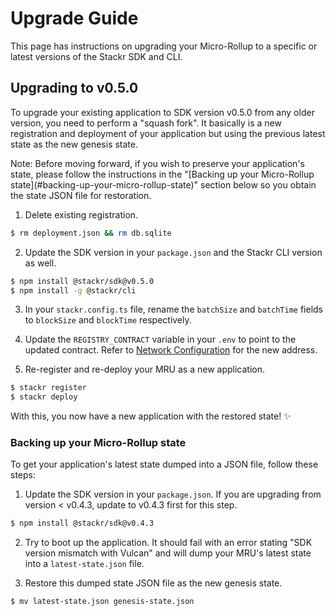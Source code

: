 
# Upgrade Guide

This page has instructions on upgrading your Micro-Rollup to a specific or latest versions of the Stackr SDK and CLI.

## Upgrading to v0.5.0

To upgrade your existing application to SDK version v0.5.0 from any older version, you need to perform a "squash fork". It basically is
a new registration and deployment of your application but using the previous latest state as the new genesis state.

<Callout type="info">
  Note: Before moving forward, if you wish to preserve your application's state,
  please follow the instructions in the "[Backing up your Micro-Rollup
  state](#backing-up-your-micro-rollup-state)" section below so you obtain the
  state JSON file for restoration.
</Callout>

1. Delete existing registration.

```bash
$ rm deployment.json && rm db.sqlite
```

2. Update the SDK version in your `package.json` and the Stackr CLI version as well.

```bash
$ npm install @stackr/sdk@v0.5.0
$ npm install -g @stackr/cli
```

3.  In your `stackr.config.ts` file, rename the `batchSize` and `batchTime` fields to `blockSize` and `blockTime` respectively.

4.  Update the `REGISTRY_CONTRACT` variable in your `.env` to point to the updated contract. Refer to [Network Configuration](/build/references/providers-and-rpc.mdx) for the new address.

5.  Re-register and re-deploy your MRU as a new application.

```bash
$ stackr register
$ stackr deploy
```

With this, you now have a new application with the restored state! ✨

### Backing up your Micro-Rollup state

To get your application's latest state dumped into a JSON file, follow these steps:

1. Update the SDK version in your `package.json`. If you are upgrading from version < v0.4.3, update to v0.4.3 first for this step.

```bash
$ npm install @stackr/sdk@v0.4.3
```

2. Try to boot up the application. It should fail with an error stating "SDK version mismatch with Vulcan" and will dump your MRU's latest state into a `latest-state.json` file.

3. Restore this dumped state JSON file as the new genesis state.

```bash
$ mv latest-state.json genesis-state.json
```
